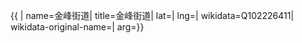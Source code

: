 {{ {{{1|PRC admin/showdata}}}|
name=金峰街道|
title=金峰街道|
lat=|
lng=|
wikidata=Q102226411|
wikidata-original-name=|
arg={{{arg|}}}}}